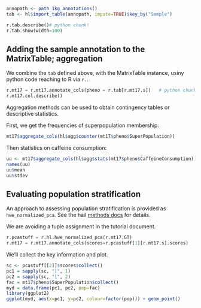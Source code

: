 
```r
annopath <- path_1kg_annotations()
tab <- hl$import_table(annopath, impute=TRUE)$key_by("Sample")
```
```python
r.tab.describe()# python chunk!
r.tab.show(width=100)
```

## Adding the sample annotation to the MatrixTable; aggregation

We combine the `tab` defined above, with the MatrixTable instance,
usiny python code reaching to R via `r.`.
```python
r.mt17 = r.mt17.annotate_cols(pheno = r.tab[r.mt17.s])   # python chunk!
r.mt17.col.describe()
```

Aggregation methods can be used to obtain contingency tables or descriptive statistics.

First, we get the frequencies of superpopulation membership:
```r
mt17$aggregate_cols(hl$agg$counter(mt17$pheno$SuperPopulation))
```

Then statistics on caffeine consumption:
```r
uu <- mt17$aggregate_cols(hl$agg$stats(mt17$pheno$CaffeineConsumption))
names(uu)
uu$mean
uu$stdev
```

## Evaluating population stratification

An approach to assessing population stratification
is provided as `hwe_normalized_pca`.  See
the hail [methods docs](https://hail.is/docs/0.2/methods/genetics.html#hail.methods.hwe_normalized_pca)
for details.

We are avoiding a tuple assignment in the tutorial document.
```python
r.pcastuff = r.hl.hwe_normalized_pca(r.mt17.GT)
r.mt17 = r.mt17.annotate_cols(scores=r.pcastuff[1][r.mt17.s].scores)
```

We'll collect the key information and plot.
```r
sc <- pcastuff[[2]]$scores$collect()
pc1 = sapply(sc, "[", 1)
pc2 = sapply(sc, "[", 2)
fac = mt17$pheno$SuperPopulation$collect()
myd = data.frame(pc1, pc2, pop=fac)
library(ggplot2)
ggplot(myd, aes(x=pc1, y=pc2, colour=factor(pop))) + geom_point()
```

